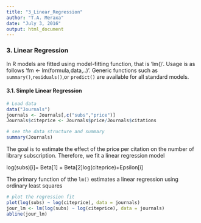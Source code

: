 ```yaml
---
title: "3_Linear_Regression"
author: "T.A. Meraxa"
date: "July 3, 2016"
output: html_document
---
```


### 3. Linear Regression

In R models are fitted using model-fitting function, that is 'lm()'. Usage is as follows 
'fm <- lm(formula,data,..)'. Generic functions such as `summary()`,`residuals()`,or `predict()` are available for all standard models.

#### 3.1. Simple Linear Regression

```r
# Load data
data("Journals")
journals <- Journals[,c("subs","price")]
Journals$citeprice <- Journals$price/Journals$citations
```

```r
# see the data structure and summary
summary(Journals)
```

The goal is to estimate the effect of the price per citation on the number of library subscription. Therefore, we fit a linear regression model

log(subs)[i]= Beta[1] + Beta[2]log(citeprice)+Epsilon[i]

The primary function of tthe `lm()` estimates a linear regression using ordinary least squares

```r
# plot the regression fit
plot(log(subs) ~ log(citeprice), data = journals)
jour_lm <- lm(log(subs) ~ log(citeprice), data = journals)
abline(jour_lm)
```

